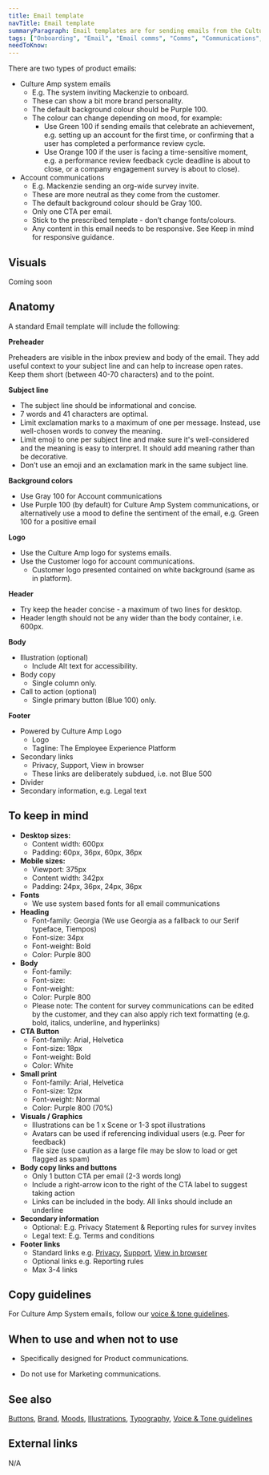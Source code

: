 ```yaml
---
title: Email template
navTitle: Email template
summaryParagraph: Email templates are for sending emails from the Culture Amp platform to users to communicate important information.
tags: ["Onboarding", "Email", "Email comms", "Comms", "Communications", "Newsletter", "Notifications", "Announcements", "Updates", "Invite", "Invites", "Message", "Reminders"]
needToKnow:
---
```



There are two types of product emails:
- Culture Amp system emails
  - E.g. The system inviting Mackenzie to onboard.
  - These can show a bit more brand personality.
  - The default background colour should be Purple 100.
  - The colour can change depending on mood, for example:
    - Use Green 100 if sending emails that celebrate an achievement, e.g. setting up an account for the first time, or confirming that a user has completed a performance review cycle.
    - Use Orange 100 if the user is facing a time-sensitive moment, e.g. a performance review feedback cycle deadline is about to close, or a company engagement survey is about to close).
- Account communications
  - E.g. Mackenzie sending an org-wide survey invite.
  - These are more neutral as they come from the customer.
  - The default background colour should be Gray 100.
  - Only one CTA per email.
  - Stick to the prescribed template - don’t change fonts/colours.
  - Any content in this email needs to be responsive. See Keep in mind for responsive guidance.

## Visuals

Coming soon

## Anatomy

A standard Email template will include the following:

**Preheader**

Preheaders are visible in the inbox preview and body of the email. They add useful context to your subject line and can help to increase open rates. Keep them short (between 40-70 characters) and to the point.

**Subject line**
* The subject line should be informational and concise.
* 7 words and 41 characters are optimal.
* Limit exclamation marks to a maximum of one per message. Instead, use well-chosen words to convey the meaning.
* Limit emoji to one per subject line and make sure it's well-considered and the meaning is easy to interpret. It should add meaning rather than be decorative.
* Don’t use an emoji and an exclamation mark in the same subject line.

**Background colors**
* Use Gray 100 for Account communications
* Use Purple 100 (by default) for Culture Amp System communications, or alternatively use a mood to define the sentiment of the email, e.g. Green 100 for a positive email

**Logo**
* Use the Culture Amp logo for systems emails.
* Use the Customer logo for account communications.
    * Customer logo presented contained on white background (same as in platform).

**Header**
* Try keep the header concise - a maximum of two lines for desktop.
* Header length should not be any wider than the body container, i.e. 600px.

**Body**
* Illustration (optional)
    * Include Alt text for accessibility.
* Body copy
    * Single column only.
* Call to action (optional)
    * Single primary button (Blue 100) only.

**Footer**
* Powered by Culture Amp Logo
    * Logo
    * Tagline: The Employee Experience Platform
* Secondary links
    * Privacy, Support, View in browser
    * These links are deliberately subdued, i.e. not Blue 500
* Divider
* Secondary information, e.g. Legal text

## To keep in mind

* **Desktop sizes:**
    * Content width: 600px
    * Padding: 60px, 36px, 60px, 36px
* **Mobile sizes:**
    * Viewport: 375px
    * Content width: 342px
    * Padding: 24px, 36px, 24px, 36px
* **Fonts**
    * We use system based fonts for all email communications
* **Heading**
    * Font-family: Georgia (We use Georgia as a fallback to our Serif typeface, Tiempos)
    * Font-size: 34px
    * Font-weight: Bold
    * Color: Purple 800
* **Body**
    * Font-family:
    * Font-size:
    * Font-weight:
    * Color: Purple 800
    * Please note: The content for survey communications can be edited by the customer, and they can also apply rich text formatting (e.g. bold, italics, underline, and hyperlinks)
* **CTA Button**
    * Font-family: Arial, Helvetica
    * Font-size: 18px
    * Font-weight: Bold
    * Color: White
* **Small print**
    * Font-family: Arial, Helvetica
    * Font-size: 12px
    * Font-weight: Normal
    * Color: Purple 800 (70%)
* **Visuals / Graphics**
    * Illustrations can be 1 x Scene or 1-3 spot illustrations
    * Avatars can be used if referencing individual users (e.g. Peer for feedback)
    * File size (use caution as a large file may be slow to load or get flagged as spam)
* **Body copy links and buttons**
  * Only 1 button CTA per email (2-3 words long)
   * Include a right-arrow icon to the right of the CTA label to suggest taking action
    * Links can be included in the body. All links should include an underline
* **Secondary information**
    * Optional: E.g. Privacy Statement & Reporting rules for survey invites
    * Legal text: E.g. Terms and conditions
* **Footer links**
    * Standard links e.g. <span style="text-decoration:underline;">Privacy</span>, <span style="text-decoration:underline;">Support</span>, <span style="text-decoration:underline;">View in browser</span>
    * Optional links e.g. Reporting rules
    * Max 3-4 links

## Copy guidelines

For Culture Amp System emails, follow our [voice & tone guidelines](/language/voiceandtone).


## When to use and when not to use

<WhenToUseAndWhenNotToUse>
<WhenToUse>

- Specifically designed for Product communications.

</WhenToUse>
<WhenNotToUse>

- Do not use for Marketing communications.

</WhenNotToUse>
</WhenToUseAndWhenNotToUse>

## See also
[Buttons](/components/button), [Brand](/guidelines/brand/), [Moods](/guidelines/moods/), [Illustrations](/components/illustration), [Typography](/guidelines/typography), [Voice & Tone guidelines](/language/voiceandtone)

## External links

N/A
